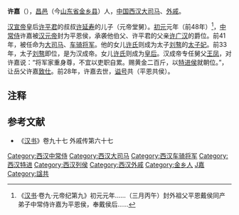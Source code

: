'''许嘉'''（{{bd|前1世纪|？|前28年||catIdx=X}}），[[昌邑县_(秦朝)|昌邑]]（今[[山东省|山东省]][[金乡县|金乡县]]）人，[[中国|中国]][[西汉|西汉]][[大司马|大司马]]、[[外戚|外戚]]。

[[汉宣帝|汉宣帝]]皇后[[许平君|许平君]]的叔叔[[许延寿|许延寿]]的儿子（元帝堂舅）。[[初元|初元]]元年（前48年）<ref>《[[汉书|汉书]]·卷九·元帝纪第九》初元元年......（三月丙午）封外祖父平恩戴侯同产弟子中常侍许嘉为平恩侯，奉戴侯后......</ref>，[[中常侍|中常侍]]许嘉被[[汉元帝|汉元帝]]封为平恩侯，承袭他伯父、许平君的父亲[[许广汉|许广汉]]的爵位。前41年，被任命为[[大司马|大司马]]、[[车骑将军|车骑将军]]。他的女儿[[许皇后_(汉成帝)|许氏]]则成为太子[[汉成帝|刘骜]]的[[太子妃|太子妃]]。前33年，太子[[汉成帝|刘骜]]即位，是为汉成帝。女儿[[许皇后_(汉成帝)|许氏]]则成为[[皇后|皇后]]。汉成帝专任舅父[[王凤|王凤]]，对许嘉说：“将军家重身尊，不宜以吏职自累。赐黄金二百斤，以[[特进侯|特进侯]]就朝位。”，让岳父许嘉[[致仕|致仕]]。前28年，许嘉去世，[[谥号|谥号]]共（平恩共侯）。

== 注释 ==

{{Reflist}}

==参考文献==
*《[[汉书|汉书]]》卷九十七 外戚传第六十七

{{西汉太尉大司马}}
{{DEFAULTSORT:X}}
[[Category:西汉中常侍|Category:西汉中常侍]]
[[Category:西汉大司马|Category:西汉大司马]]
[[Category:西汉车骑将军|Category:西汉车骑将军]]
[[Category:西汉特进|Category:西汉特进]]
[[Category:西汉列侯|Category:西汉列侯]]
[[Category:西汉外戚|Category:西汉外戚]]
[[Category:金乡人|Category:金乡人]]
[[Category:许姓|J嘉]]
[[Category:諡共|Category:諡共]]